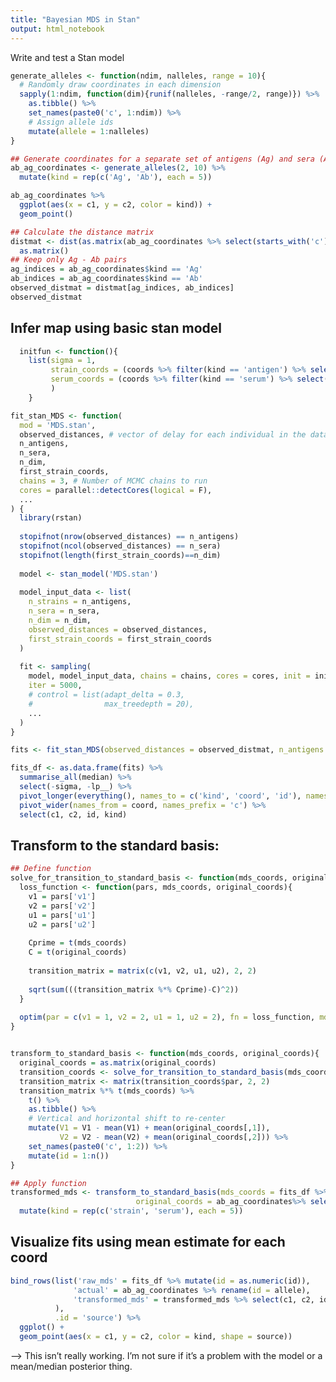 ```yaml
---
title: "Bayesian MDS in Stan"
output: html_notebook
---
```


Write and test a Stan model

```r
generate_alleles <- function(ndim, nalleles, range = 10){
  # Randomly draw coordinates in each dimension
  sapply(1:ndim, function(dim){runif(nalleles, -range/2, range)}) %>%
    as.tibble() %>%
    set_names(paste0('c', 1:ndim)) %>%
    # Assign allele ids
    mutate(allele = 1:nalleles)
}
```

```r
## Generate coordinates for a separate set of antigens (Ag) and sera (Ab)
ab_ag_coordinates <- generate_alleles(2, 10) %>%
  mutate(kind = rep(c('Ag', 'Ab'), each = 5))

ab_ag_coordinates %>%
  ggplot(aes(x = c1, y = c2, color = kind)) +
  geom_point()
```

```r
## Calculate the distance matrix
distmat <- dist(as.matrix(ab_ag_coordinates %>% select(starts_with('c'))), diag = T) %>%
  as.matrix()
## Keep only Ag - Ab pairs
ag_indices = ab_ag_coordinates$kind == 'Ag'
ab_indices = ab_ag_coordinates$kind == 'Ab'
observed_distmat = distmat[ag_indices, ab_indices]
observed_distmat
```

## Infer map using basic stan model

```r
  initfun <- function(){
    list(sigma = 1,
         strain_coords = (coords %>% filter(kind == 'antigen') %>% select(starts_with('c')) %>% as.matrix)[-1,],
         serum_coords = (coords %>% filter(kind == 'serum') %>% select(starts_with('c')) %>% as.matrix)
         )
    }
```


```r
fit_stan_MDS <- function(
  mod = 'MDS.stan',
  observed_distances, # vector of delay for each individual in the data
  n_antigens,
  n_sera,
  n_dim,
  first_strain_coords,
  chains = 3, # Number of MCMC chains to run
  cores = parallel::detectCores(logical = F),
  ...
) {
  library(rstan)
  
  stopifnot(nrow(observed_distances) == n_antigens)
  stopifnot(ncol(observed_distances) == n_sera)
  stopifnot(length(first_strain_coords)==n_dim)
  
  model <- stan_model('MDS.stan')
  
  model_input_data <- list(
    n_strains = n_antigens,
    n_sera = n_sera,
    n_dim = n_dim,
    observed_distances = observed_distances,
    first_strain_coords = first_strain_coords
  )
  
  fit <- sampling(
    model, model_input_data, chains = chains, cores = cores, init = initfun,
    iter = 5000,
    # control = list(adapt_delta = 0.3,
    #                max_treedepth = 20),
    ...
  )
}

```

```r
fits <- fit_stan_MDS(observed_distances = observed_distmat, n_antigens = 5, n_sera = 5, n_dim = 2, first_strain_coords = c(0,0), chains = 1)
```

```r
fits_df <- as.data.frame(fits) %>%
  summarise_all(median) %>%
  select(-sigma, -lp__) %>%
  pivot_longer(everything(), names_to = c('kind', 'coord', 'id'), names_pattern = '(\\w+)_coords\\[(\\d),(\\d)\\]', values_to = 'value') %>%
  pivot_wider(names_from = coord, names_prefix = 'c') %>%
  select(c1, c2, id, kind)
```

## Transform to the standard basis:
```r
## Define function
solve_for_transition_to_standard_basis <- function(mds_coords, original_coords){
  loss_function <- function(pars, mds_coords, original_coords){
    v1 = pars['v1']
    v2 = pars['v2']
    u1 = pars['u1']
    u2 = pars['u2']
    
    Cprime = t(mds_coords)
    C = t(original_coords)
    
    transition_matrix = matrix(c(v1, v2, u1, u2), 2, 2)
    
    sqrt(sum(((transition_matrix %*% Cprime)-C)^2))
  }
  
  optim(par = c(v1 = 1, v2 = 2, u1 = 1, u2 = 2), fn = loss_function, mds_coords = mds_coords, original_coords = original_coords)
}


transform_to_standard_basis <- function(mds_coords, original_coords){
  original_coords = as.matrix(original_coords)
  transition_coords <- solve_for_transition_to_standard_basis(mds_coords, original_coords)
  transition_matrix <- matrix(transition_coords$par, 2, 2)
  transition_matrix %*% t(mds_coords) %>%
    t() %>%
    as.tibble() %>%
    # Vertical and horizontal shift to re-center
    mutate(V1 = V1 - mean(V1) + mean(original_coords[,1]),
           V2 = V2 - mean(V2) + mean(original_coords[,2])) %>%
    set_names(paste0('c', 1:2)) %>%
    mutate(id = 1:n())
}
```

```r
## Apply function
transformed_mds <- transform_to_standard_basis(mds_coords = fits_df %>% select(starts_with('c')) %>% as.matrix(), 
                            original_coords = ab_ag_coordinates%>% select(starts_with('c')) %>% as.matrix()) %>%
  mutate(kind = rep(c('strain', 'serum'), each = 5))
```




## Visualize fits using mean estimate for each coord
```r
bind_rows(list('raw_mds' = fits_df %>% mutate(id = as.numeric(id)), 
              'actual' = ab_ag_coordinates %>% rename(id = allele),
              'transformed_mds' = transformed_mds %>% select(c1, c2, id, kind)
          ),
          .id = 'source') %>%
  ggplot() +
  geom_point(aes(x = c1, y = c2, color = kind, shape = source))
```


--> This isn't really working. I'm not sure if it's a problem with the model or a mean/median posterior thing.
